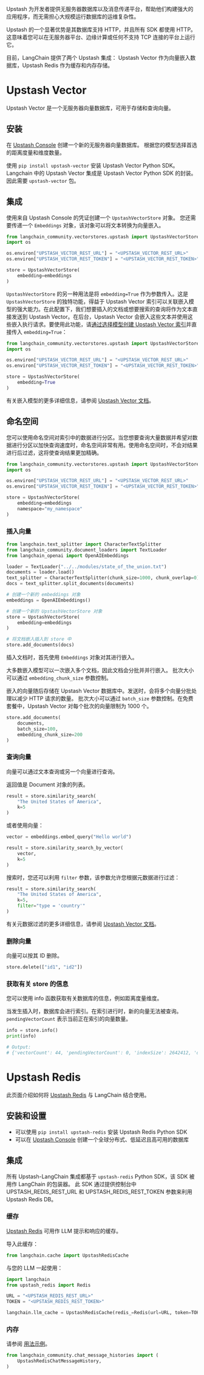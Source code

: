 Upstash 为开发者提供无服务器数据库以及消息传递平台，帮助他们构建强大的应用程序，而无需担心大规模运行数据库的运维复杂性。

Upstash 的一个显著优势是其数据库支持 HTTP，并且所有 SDK 都使用 HTTP。
这意味着您可以在无服务器平台、边缘计算或任何不支持 TCP 连接的平台上运行它。

目前，LangChain 提供了两个 Upstash 集成：
Upstash Vector 作为向量嵌入数据库，Upstash Redis 作为缓存和内存存储。

# Upstash Vector

Upstash Vector 是一个无服务器向量数据库，可用于存储和查询向量。

## 安装

在 [Upstash Console](https://console.upstash.com/vector) 创建一个新的无服务器向量数据库。
根据您的模型选择首选的距离度量和维度数量。

使用 `pip install upstash-vector` 安装 Upstash Vector Python SDK。
Langchain 中的 Upstash Vector 集成是 Upstash Vector Python SDK 的封装。因此需要 `upstash-vector` 包。

## 集成

使用来自 Upstash Console 的凭证创建一个 `UpstashVectorStore` 对象。
您还需要传递一个 `Embeddings` 对象，该对象可以将文本转换为向量嵌入。

```python
from langchain_community.vectorstores.upstash import UpstashVectorStore
import os

os.environ["UPSTASH_VECTOR_REST_URL"] = "<UPSTASH_VECTOR_REST_URL>"
os.environ["UPSTASH_VECTOR_REST_TOKEN"] = "<UPSTASH_VECTOR_REST_TOKEN>"

store = UpstashVectorStore(
    embedding=embeddings
)
```

`UpstashVectorStore` 的另一种用法是将 `embedding=True` 作为参数传入。这是 `UpstashVectorStore` 的独特功能，得益于 Upstash Vector 索引可以关联嵌入模型的强大能力。在此配置下，我们想要插入的文档或想要搜索的查询将作为文本直接发送到 Upstash Vector。在后台，Upstash Vector 会嵌入这些文本并使用这些嵌入执行请求。要使用此功能，请[通过选择模型创建 Upstash Vector 索引](https://upstash.com/docs/vector/features/embeddingmodels#using-a-model)并直接传入 `embedding=True`：

```python
from langchain_community.vectorstores.upstash import UpstashVectorStore
import os

os.environ["UPSTASH_VECTOR_REST_URL"] = "<UPSTASH_VECTOR_REST_URL>"
os.environ["UPSTASH_VECTOR_REST_TOKEN"] = "<UPSTASH_VECTOR_REST_TOKEN>"

store = UpstashVectorStore(
    embedding=True
)
```

有关嵌入模型的更多详细信息，请参阅 [Upstash Vector 文档](https://upstash.com/docs/vector/features/embeddingmodels)。

## 命名空间
您可以使用命名空间对索引中的数据进行分区。当您想要查询大量数据并希望对数据进行分区以加快查询速度时，命名空间非常有用。使用命名空间时，不会对结果进行后过滤，这将使查询结果更加精确。

```python
from langchain_community.vectorstores.upstash import UpstashVectorStore
import os

os.environ["UPSTASH_VECTOR_REST_URL"] = "<UPSTASH_VECTOR_REST_URL>"
os.environ["UPSTASH_VECTOR_REST_TOKEN"] = "<UPSTASH_VECTOR_REST_TOKEN>"

store = UpstashVectorStore(
    embedding=embeddings
    namespace="my_namespace"
)
```

### 插入向量

```python
from langchain.text_splitter import CharacterTextSplitter
from langchain_community.document_loaders import TextLoader
from langchain_openai import OpenAIEmbeddings

loader = TextLoader("../../modules/state_of_the_union.txt")
documents = loader.load()
text_splitter = CharacterTextSplitter(chunk_size=1000, chunk_overlap=0)
docs = text_splitter.split_documents(documents)

# 创建一个新的 embeddings 对象
embeddings = OpenAIEmbeddings()

# 创建一个新的 UpstashVectorStore 对象
store = UpstashVectorStore(
    embedding=embeddings
)

# 将文档嵌入插入到 store 中
store.add_documents(docs)
```

插入文档时，首先使用 `Embeddings` 对象对其进行嵌入。

大多数嵌入模型可以一次嵌入多个文档，因此文档会分批并并行嵌入。
批次大小可以通过 `embedding_chunk_size` 参数控制。

嵌入的向量随后存储在 Upstash Vector 数据库中。发送时，会将多个向量分批处理以减少 HTTP 请求的数量。
批次大小可以通过 `batch_size` 参数控制。在免费套餐中，Upstash Vector 对每个批次的向量限制为 1000 个。

```python
store.add_documents(
    documents,
    batch_size=100,
    embedding_chunk_size=200
)
```

### 查询向量

向量可以通过文本查询或另一个向量进行查询。

返回值是 Document 对象的列表。

```python
result = store.similarity_search(
    "The United States of America",
    k=5
)
```

或者使用向量：

```python
vector = embeddings.embed_query("Hello world")

result = store.similarity_search_by_vector(
    vector,
    k=5
)
```

搜索时，您还可以利用 `filter` 参数，该参数允许您根据元数据进行过滤：

```python
result = store.similarity_search(
    "The United States of America",
    k=5,
    filter="type = 'country'"
)
```

有关元数据过滤的更多详细信息，请参阅 [Upstash Vector 文档](https://upstash.com/docs/vector/features/filtering)。

### 删除向量

向量可以按其 ID 删除。

```python
store.delete(["id1", "id2"])
```

### 获取有关 store 的信息

您可以使用 info 函数获取有关数据库的信息，例如距离度量维度。

当发生插入时，数据库会进行索引。在索引进行时，新的向量无法被查询。`pendingVectorCount` 表示当前正在索引的向量数量。

```python
info = store.info()
print(info)

# Output:
# {'vectorCount': 44, 'pendingVectorCount': 0, 'indexSize': 2642412, 'dimension': 1536, 'similarityFunction': 'COSINE'}
```

# Upstash Redis

此页面介绍如何将 [Upstash Redis](https://upstash.com/redis) 与 LangChain 结合使用。

## 安装和设置
- 可以使用 `pip install upstash-redis` 安装 Upstash Redis Python SDK
- 可以在 [Upstash Console](https://console.upstash.com) 创建一个全球分布式、低延迟且高可用的数据库


## 集成
所有 Upstash-LangChain 集成都基于 `upstash-redis` Python SDK，该 SDK 被用作 LangChain 的包装器。
此 SDK 通过提供控制台中 UPSTASH_REDIS_REST_URL 和 UPSTASH_REDIS_REST_TOKEN 参数来利用 Upstash Redis DB。


### 缓存

[Upstash Redis](https://upstash.com/redis) 可用作 LLM 提示和响应的缓存。

导入此缓存：
```python
from langchain.cache import UpstashRedisCache
```

与您的 LLM 一起使用：
```python
import langchain
from upstash_redis import Redis

URL = "<UPSTASH_REDIS_REST_URL>"
TOKEN = "<UPSTASH_REDIS_REST_TOKEN>"

langchain.llm_cache = UpstashRedisCache(redis_=Redis(url=URL, token=TOKEN))
```

### 内存

请参阅 [用法示例](/docs/integrations/memory/upstash_redis_chat_message_history)。

```python
from langchain_community.chat_message_histories import (
    UpstashRedisChatMessageHistory,
)
```